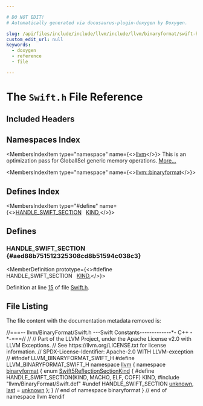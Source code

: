 ```yaml
---

# DO NOT EDIT!
# Automatically generated via docusaurus-plugin-doxygen by Doxygen.

slug: /api/files/include/include/llvm/include/llvm/binaryformat/swift-h
custom_edit_url: null
keywords:
  - doxygen
  - reference
  - file

---
```





# The `Swift.h` File Reference

<DoxygenPage pluginConfig={pluginConfig}>



## Included Headers

<IncludesList>
<IncludesListItem
  filePath="llvm/BinaryFormat/Swift.def"
  permalink=""
  isLocal="true" />
</IncludesList>

## Namespaces Index

<MembersIndex>

<MembersIndexItem
  type="namespace"
  name={<><a href="/docs/api/namespaces/llvm">llvm</a></>}>
This is an optimization pass for GlobalISel generic memory operations. <a href="/docs/api/namespaces/llvm/#details">More...</a>
</MembersIndexItem>

<MembersIndexItem
  type="namespace"
  name={<><a href="/docs/api/namespaces/llvm/binaryformat">llvm::binaryformat</a></>}>
</MembersIndexItem>

</MembersIndex>

## Defines Index

<MembersIndex>

<MembersIndexItem
  type="#define"
  name={<><a href="#aed88b751512325308cd8b51594c038c3">HANDLE&#95;SWIFT&#95;SECTION</a>&nbsp;&nbsp;&nbsp;<a href="/docs/api/files/include/include/llvm/include/llvm/debuginfo/include/llvm/debuginfo/logicalview/include/llvm/debuginfo/logicalview/core/lvsupport-h/#a0fe94e4721fb2c4dfc05937e4c71aa2c">KIND</a>,</>}>
</MembersIndexItem>

</MembersIndex>


<SectionDefinition>

## Defines

### HANDLE&#95;SWIFT&#95;SECTION {#aed88b751512325308cd8b51594c038c3}

<MemberDefinition
  prototype={<>#define HANDLE&#95;SWIFT&#95;SECTION&nbsp;&nbsp;&nbsp;<a href="/docs/api/files/include/include/llvm/include/llvm/debuginfo/include/llvm/debuginfo/logicalview/include/llvm/debuginfo/logicalview/core/lvsupport-h/#a0fe94e4721fb2c4dfc05937e4c71aa2c">KIND</a>,</>}>

Definition at line <a href="#l00015">15</a> of file <a href="/docs/api/files/include/include/llvm/include/llvm/binaryformat/swift-h">Swift.h</a>.
</MemberDefinition>

</SectionDefinition>

## File Listing

The file content with the documentation metadata removed is:

<ProgramListing>

<Link id="l00001" /><CodeLine lineNumber="1"><Highlight kind="comment">//===-- llvm/BinaryFormat/Swift.h ---Swift Constants-------------&#42;- C++ -&#42;-===//</Highlight><Highlight kind="normal"></Highlight></CodeLine>
<Link id="l00002" /><CodeLine lineNumber="2"><Highlight kind="normal"></Highlight><Highlight kind="comment">//</Highlight><Highlight kind="normal"></Highlight></CodeLine>
<Link id="l00003" /><CodeLine lineNumber="3"><Highlight kind="normal"></Highlight><Highlight kind="comment">// Part of the LLVM Project, under the Apache License v2.0 with LLVM Exceptions.</Highlight><Highlight kind="normal"></Highlight></CodeLine>
<Link id="l00004" /><CodeLine lineNumber="4"><Highlight kind="normal"></Highlight><Highlight kind="comment">// See https://llvm.org/LICENSE.txt for license information.</Highlight><Highlight kind="normal"></Highlight></CodeLine>
<Link id="l00005" /><CodeLine lineNumber="5"><Highlight kind="normal"></Highlight><Highlight kind="comment">// SPDX-License-Identifier: Apache-2.0 WITH LLVM-exception</Highlight><Highlight kind="normal"></Highlight></CodeLine>
<Link id="l00006" /><CodeLine lineNumber="6"><Highlight kind="normal"></Highlight><Highlight kind="comment">//</Highlight><Highlight kind="normal"></Highlight></CodeLine>
<Link id="l00007" /><CodeLine lineNumber="7"><Highlight kind="normal"></Highlight></CodeLine>
<Link id="l00008" /><CodeLine lineNumber="8"><Highlight kind="normal"></Highlight><Highlight kind="preprocessor">#ifndef LLVM&#95;BINARYFORMAT&#95;SWIFT&#95;H</Highlight><Highlight kind="normal"></Highlight></CodeLine>
<Link id="l00009" /><CodeLine lineNumber="9"><Highlight kind="normal"></Highlight><Highlight kind="preprocessor">#define LLVM&#95;BINARYFORMAT&#95;SWIFT&#95;H</Highlight><Highlight kind="normal"></Highlight></CodeLine>
<Link id="l00010" /><CodeLine lineNumber="10"><Highlight kind="normal"></Highlight></CodeLine>
<Link id="l00011" /><CodeLine lineNumber="11"><Highlight kind="normal"></Highlight><Highlight kind="keyword">namespace </Highlight><Highlight kind="normal"><a href="/docs/api/namespaces/llvm">llvm</a> &#123;</Highlight></CodeLine>
<Link id="l00012" /><CodeLine lineNumber="12" lineLink="/docs/api/namespaces/llvm/binaryformat"><Highlight kind="normal"></Highlight><Highlight kind="keyword">namespace </Highlight><Highlight kind="normal"><a href="/docs/api/namespaces/llvm/binaryformat">binaryformat</a> &#123;</Highlight></CodeLine>
<Link id="l00013" /><CodeLine lineNumber="13"><Highlight kind="normal"></Highlight></CodeLine>
<Link id="l00014" /><CodeLine lineNumber="14" lineLink="/docs/api/namespaces/llvm/binaryformat/#ab355a2b14b4cc35373b4526fbfab894d"><Highlight kind="normal"></Highlight><Highlight kind="keyword">enum</Highlight><Highlight kind="normal"> <a href="/docs/api/namespaces/llvm/binaryformat/#ab355a2b14b4cc35373b4526fbfab894d">Swift5ReflectionSectionKind</a> &#123;</Highlight></CodeLine>
<Link id="l00015" /><CodeLine lineNumber="15" lineLink="#aed88b751512325308cd8b51594c038c3"><Highlight kind="normal"></Highlight><Highlight kind="preprocessor">#define HANDLE&#95;SWIFT&#95;SECTION(KIND, MACHO, ELF, COFF) KIND,</Highlight><Highlight kind="normal"></Highlight></CodeLine>
<Link id="l00016" /><CodeLine lineNumber="16"><Highlight kind="normal"></Highlight><Highlight kind="preprocessor">#include &quot;llvm/BinaryFormat/Swift.def&quot;</Highlight><Highlight kind="normal"></Highlight></CodeLine>
<Link id="l00017" /><CodeLine lineNumber="17"><Highlight kind="normal"></Highlight><Highlight kind="preprocessor">#undef HANDLE&#95;SWIFT&#95;SECTION</Highlight><Highlight kind="normal"></Highlight></CodeLine>
<Link id="l00018" /><CodeLine lineNumber="18" lineLink="/docs/api/namespaces/llvm/binaryformat/#ab355a2b14b4cc35373b4526fbfab894da80eaeeee65cce2c1b9fa9a5741956f9a"><Highlight kind="normal">  <a href="/docs/api/namespaces/llvm/binaryformat/#ab355a2b14b4cc35373b4526fbfab894da80eaeeee65cce2c1b9fa9a5741956f9a">unknown</a>,</Highlight></CodeLine>
<Link id="l00019" /><CodeLine lineNumber="19" lineLink="/docs/api/namespaces/llvm/binaryformat/#ab355a2b14b4cc35373b4526fbfab894dae1876e1602335f6a4e50b3c18cd836da"><Highlight kind="normal">  <a href="/docs/api/namespaces/llvm/binaryformat/#ab355a2b14b4cc35373b4526fbfab894dae1876e1602335f6a4e50b3c18cd836da">last</a> = <a href="/docs/api/namespaces/llvm/binaryformat/#ab355a2b14b4cc35373b4526fbfab894da80eaeeee65cce2c1b9fa9a5741956f9a">unknown</a></Highlight></CodeLine>
<Link id="l00020" /><CodeLine lineNumber="20"><Highlight kind="normal">&#125;;</Highlight></CodeLine>
<Link id="l00021" /><CodeLine lineNumber="21"><Highlight kind="normal">&#125; </Highlight><Highlight kind="comment">// end of namespace binaryformat</Highlight><Highlight kind="normal"></Highlight></CodeLine>
<Link id="l00022" /><CodeLine lineNumber="22"><Highlight kind="normal">&#125; </Highlight><Highlight kind="comment">// end of namespace llvm</Highlight><Highlight kind="normal"></Highlight></CodeLine>
<Link id="l00023" /><CodeLine lineNumber="23"><Highlight kind="normal"></Highlight></CodeLine>
<Link id="l00024" /><CodeLine lineNumber="24"><Highlight kind="normal"></Highlight><Highlight kind="preprocessor">#endif</Highlight></CodeLine>

</ProgramListing>

</DoxygenPage>
